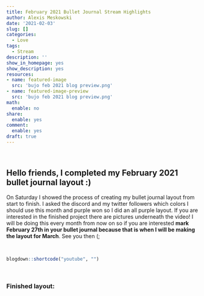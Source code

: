 ```yaml
---
title: February 2021 Bullet Journal Stream Highlights
author: Alexis Meskowski
date: '2021-02-03'
slug: []
categories:
  - Love
tags:
  - Stream
description: ''
show_in_homepage: yes
show_description: yes
resources:
- name: featured-image
  src: 'bujo feb 2021 blog preview.png'
- name: featured-image-preview
  src: 'bujo feb 2021 blog preview.png'
math:
  enable: no
share:
  enable: yes
comment:
  enable: yes
draft: true
---
```


<!-- draft: true -->
<!-- Featured Image: 780x234 -->
<!-- Links: [](){target="_blank"} -->

<br>

## Hello friends, I completed my February 2021 bullet journal layout :)

On Saturday I showed the process of creating my bullet journal layout from start to finish. I asked the discord and my twitter followers which colors I should use this month and purple won so I did an all purple layout. If you are interested in the finished project there are pictures underneath the video! I will be doing this every month from now on so if you are interested **mark February 27th in your bullet journal because that is when I will be making the layout for March**. See you then (;

<br>

```r
blogdown::shortcode("youtube", "")
```

<br>

### Finished layout:


